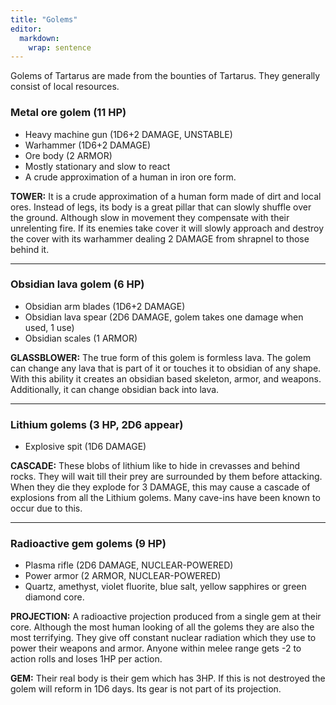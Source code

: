 ```yaml
---
title: "Golems"
editor: 
  markdown: 
    wrap: sentence
---
```


Golems of Tartarus are made from the bounties of Tartarus. They generally consist of local resources.

### Metal ore golem (11 HP)

- Heavy machine gun (1D6+2 DAMAGE, UNSTABLE)
- Warhammer (1D6+2 DAMAGE)
- Ore body (2 ARMOR)
- Mostly stationary and slow to react
- A crude approximation of a human in iron ore form. 

__TOWER:__ It is a crude approximation of a human form made of dirt and local ores. Instead of legs, its body is a great pillar that can slowly shuffle over the ground. Although slow in movement they compensate with their unrelenting fire. If its enemies take cover it will slowly approach and destroy the cover with its warhammer dealing 2 DAMAGE from shrapnel to those behind it.

***

### Obsidian lava golem (6 HP)

- Obsidian arm blades (1D6+2 DAMAGE)
- Obsidian lava spear (2D6 DAMAGE, golem takes one damage when used, 1 use)
- Obsidian scales (1 ARMOR)

__GLASSBLOWER:__ The true form of this golem is formless lava. The golem can change any lava that is part of it or touches it to obsidian of any shape. With this ability it creates an obsidian based skeleton, armor, and weapons. Additionally, it can change obsidian back into lava. 

***

### Lithium golems (3 HP, 2D6 appear)

- Explosive spit (1D6 DAMAGE)

__CASCADE:__ These blobs of lithium like to hide in crevasses and behind rocks. They will wait till their prey are surrounded by them before attacking. When they die they explode for 3 DAMAGE, this may cause a cascade of explosions from all the Lithium golems. Many cave-ins have been known to occur due to this.

***

### Radioactive gem golems (9 HP)

- Plasma rifle (2D6 DAMAGE, NUCLEAR-POWERED)
- Power armor (2 ARMOR, NUCLEAR-POWERED)
- Quartz, amethyst, violet fluorite, blue salt, yellow sapphires or green diamond core.

__PROJECTION:__ A radioactive projection produced from a single gem at their core. Although the most human looking of all the golems they are also the most terrifying. They give off constant nuclear radiation which they use to power their weapons and armor. Anyone within melee range gets -2 to action rolls and loses 1HP per action.

__GEM:__ Their real body is their gem which has 3HP. If this is not destroyed the golem will reform in 1D6 days. Its gear is not part of its projection.